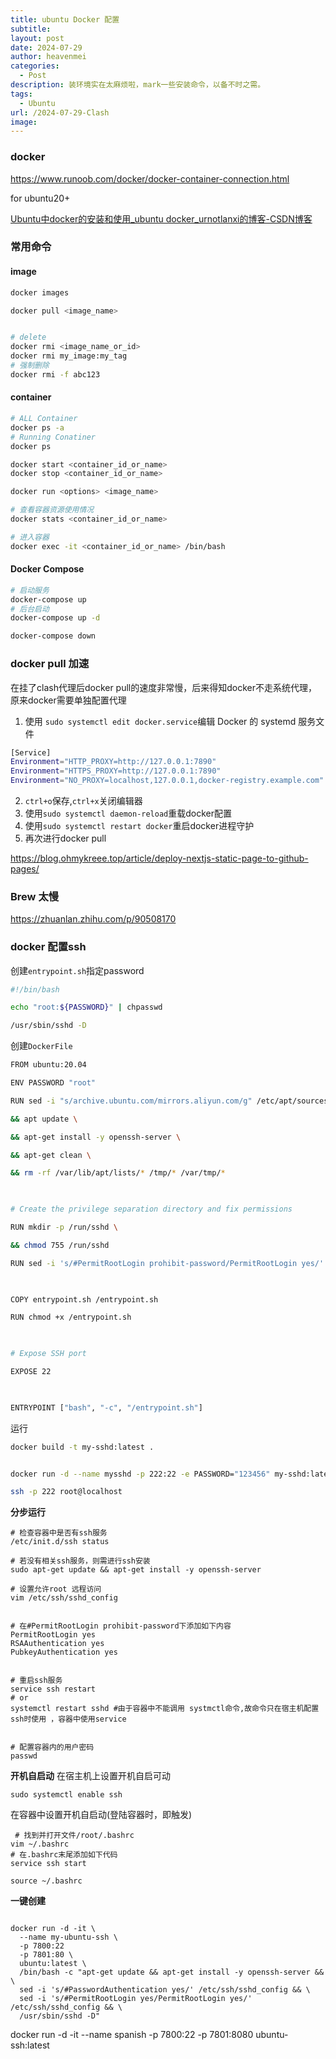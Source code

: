 ```yaml
---
title: ubuntu Docker 配置
subtitle: 
layout: post
date: 2024-07-29
author: heavenmei
categories:
  - Post
description: 装环境实在太麻烦啦，mark一些安装命令，以备不时之需。
tags:
  - Ubuntu
url: /2024-07-29-Clash
image:
---
```

### docker
https://www.runoob.com/docker/docker-container-connection.html

for ubuntu20+

[Ubuntu中docker的安装和使用_ubuntu docker_urnotlanxi的博客-CSDN博客](https://blog.csdn.net/urnotlanxi/article/details/128005616)

### 常用命令
#### image
```bash
docker images

docker pull <image_name>


# delete
docker rmi <image_name_or_id>
docker rmi my_image:my_tag
# 强制删除
docker rmi -f abc123


```
#### container
```bash
# ALL Container
docker ps -a 
# Running Conatiner
docker ps

docker start <container_id_or_name>
docker stop <container_id_or_name>

docker run <options> <image_name>

# 查看容器资源使用情况
docker stats <container_id_or_name>

# 进入容器
docker exec -it <container_id_or_name> /bin/bash

```

#### Docker Compose
```bash
# 启动服务
docker-compose up
# 后台启动
docker-compose up -d

docker-compose down
```

### docker pull 加速
在挂了clash代理后docker pull的速度非常慢，后来得知docker不走系统代理，原来docker需要单独配置代理

1. 使用 `sudo systemctl edit docker.service`编辑 Docker 的 systemd 服务文件
```bash
[Service]
Environment="HTTP_PROXY=http://127.0.0.1:7890"
Environment="HTTPS_PROXY=http://127.0.0.1:7890"
Environment="NO_PROXY=localhost,127.0.0.1,docker-registry.example.com"
```
2. `ctrl+o`保存,`ctrl+x`关闭编辑器
3. 使用`sudo systemctl daemon-reload`重载docker配置
4. 使用`sudo systemctl restart docker`重启docker进程守护
5. 再次进行docker pull


https://blog.ohmykreee.top/article/deploy-nextjs-static-page-to-github-pages/



### Brew 太慢
https://zhuanlan.zhihu.com/p/90508170




### docker 配置ssh

创建`entrypoint.sh`指定password
```sh
#!/bin/bash

echo "root:${PASSWORD}" | chpasswd

/usr/sbin/sshd -D
```

创建`DockerFile`
```bash
FROM ubuntu:20.04

ENV PASSWORD "root"

RUN sed -i "s/archive.ubuntu.com/mirrors.aliyun.com/g" /etc/apt/sources.list \

&& apt update \

&& apt-get install -y openssh-server \

&& apt-get clean \

&& rm -rf /var/lib/apt/lists/* /tmp/* /var/tmp/*

  

# Create the privilege separation directory and fix permissions

RUN mkdir -p /run/sshd \

&& chmod 755 /run/sshd

RUN sed -i 's/#PermitRootLogin prohibit-password/PermitRootLogin yes/' /etc/ssh/sshd_config

  

COPY entrypoint.sh /entrypoint.sh

RUN chmod +x /entrypoint.sh

  

# Expose SSH port

EXPOSE 22

  

ENTRYPOINT ["bash", "-c", "/entrypoint.sh"]
```

运行
```bash
docker build -t my-sshd:latest .


docker run -d --name mysshd -p 222:22 -e PASSWORD="123456" my-sshd:latest 

ssh -p 222 root@localhost

```



**分步运行**
```shell
# 检查容器中是否有ssh服务
/etc/init.d/ssh status

# 若没有相关ssh服务，则需进行ssh安装
sudo apt-get update && apt-get install -y openssh-server

# 设置允许root 远程访问
vim /etc/ssh/sshd_config


# 在#PermitRootLogin prohibit-password下添加如下内容 
PermitRootLogin yes 
RSAAuthentication yes 
PubkeyAuthentication yes


# 重启ssh服务
service ssh restart
# or
systemctl restart sshd #由于容器中不能调用 systmctl命令,故命令只在宿主机配置ssh时使用 ，容器中使用service


# 配置容器内的用户密码
passwd
```



**开机自启动**
在宿主机上设置开机自启可动
```shell
sudo systemctl enable ssh
```

在容器中设置开机自启动(登陆容器时，即触发)
```shell
 # 找到并打开文件/root/.bashrc
vim ~/.bashrc
# 在.bashrc末尾添加如下代码
service ssh start

source ~/.bashrc
```

**一键创建**
```shell

docker run -d -it \
  --name my-ubuntu-ssh \
  -p 7800:22 
  -p 7801:80 \
  ubuntu:latest \
  /bin/bash -c "apt-get update && apt-get install -y openssh-server && \
  sed -i 's/#PasswordAuthentication yes/' /etc/ssh/sshd_config && \
  sed -i 's/#PermitRootLogin yes/PermitRootLogin yes/' /etc/ssh/sshd_config && \
  /usr/sbin/sshd -D"
```


docker run -d -it --name spanish -p 7800:22 -p 7801:8080  ubuntu-ssh:latest